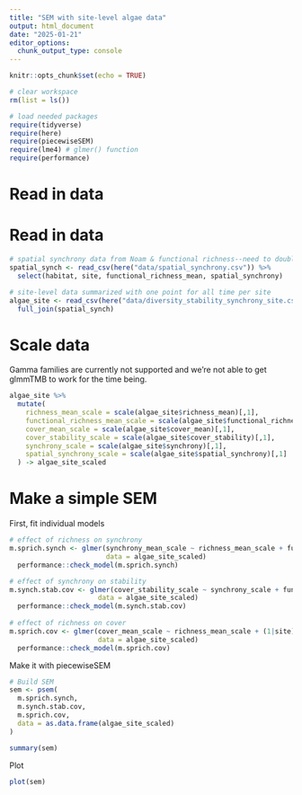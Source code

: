 ```yaml
---
title: "SEM with site-level algae data"
output: html_document
date: "2025-01-21"
editor_options: 
  chunk_output_type: console
---
```


```r
knitr::opts_chunk$set(echo = TRUE)

# clear workspace
rm(list = ls())

# load needed packages
require(tidyverse)
require(here)
require(piecewiseSEM)
require(lme4) # glmer() function
require(performance)
```

# Read in data

# Read in data

```r
# spatial synchrony data from Noam & functional richness--need to double check that FR is site-level
spatial_synch <- read_csv(here("data/spatial_synchrony.csv")) %>% 
  select(habitat, site, functional_richness_mean, spatial_synchrony)

# site-level data summarized with one point for all time per site
algae_site <- read_csv(here("data/diversity_stability_synchrony_site.csv")) %>% 
  full_join(spatial_synch)
```

# Scale data

Gamma families are currently not supported and we're not able to get glmmTMB to work for the time being.


```r
algae_site %>% 
  mutate(
    richness_mean_scale = scale(algae_site$richness_mean)[,1],
    functional_richness_mean_scale = scale(algae_site$functional_richness_mean)[,1],
    cover_mean_scale = scale(algae_site$cover_mean)[,1],
    cover_stability_scale = scale(algae_site$cover_stability)[,1],
    synchrony_scale = scale(algae_site$synchrony)[,1],
    spatial_synchrony_scale = scale(algae_site$spatial_synchrony)[,1]
  ) -> algae_site_scaled
```


# Make a simple SEM

First, fit individual models

```r
# effect of richness on synchrony
m.sprich.synch <- glmer(synchrony_mean_scale ~ richness_mean_scale + functional_richness_mean_scale + (1|site) + (1|habitat),
                        data = algae_site_scaled)
  performance::check_model(m.sprich.synch)

# effect of synchrony on stability
m.synch.stab.cov <- glmer(cover_stability_scale ~ synchrony_scale + functional_richness_mean_scale + cover_mean_scale + richness_mean_scale + spatial_synchrony_scale + (1|site) + (1|habitat),
                      data = algae_site_scaled)  
  performance::check_model(m.synch.stab.cov)
  
# effect of richness on cover
m.sprich.cov <- glmer(cover_mean_scale ~ richness_mean_scale + (1|site) + (1|habitat),
                      data = algae_site_scaled)
  performance::check_model(m.sprich.cov)
```

Make it with piecewiseSEM

```r
# Build SEM
sem <- psem(
  m.sprich.synch,
  m.synch.stab.cov,
  m.sprich.cov,
  data = as.data.frame(algae_site_scaled)
)

summary(sem)
```

Plot

```r
plot(sem)
```

